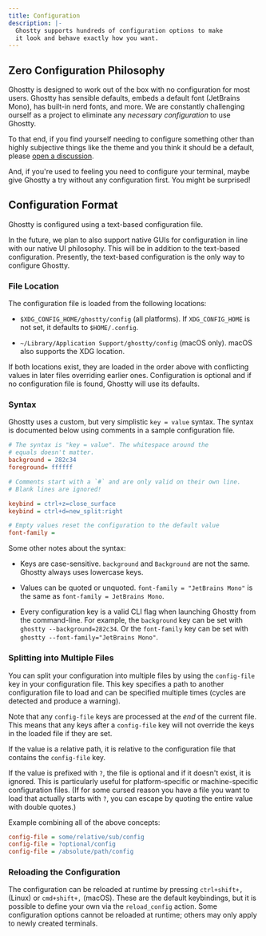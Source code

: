 ```yaml
---
title: Configuration
description: |-
  Ghostty supports hundreds of configuration options to make
  it look and behave exactly how you want.
---
```


## Zero Configuration Philosophy

Ghostty is designed to work out of the box with no configuration
for most users. Ghostty has sensible defaults, embeds a default
font (JetBrains Mono), has built-in nerd fonts, and more. We are
constantly challenging ourself as a project to eliminate any
_necessary configuration_ to use Ghostty.

To that end, if you find yourself needing to configure something
other than highly subjective things like the theme and you think
it should be a default, please
[open a discussion](https://github.com/ghostty-org/ghostty/discussions).

And, if you're used to feeling you need to configure your terminal,
maybe give Ghostty a try without any configuration first. You might
be surprised!

## Configuration Format

Ghostty is configured using a text-based configuration file.

<Note>
  In the future, we plan to also support native GUIs for
  configuration in line with our native UI philosophy. This will
  be in addition to the text-based configuration. Presently, the
  text-based configuration is the only way to configure Ghostty.
</Note>

### File Location

The configuration file is loaded from the following locations:

- `$XDG_CONFIG_HOME/ghostty/config` (all platforms). If `XDG_CONFIG_HOME`
  is not set, it defaults to `$HOME/.config`.

- `~/Library/Application Support/ghostty/config` (macOS only).
  macOS also supports the XDG location.

If both locations exist, they are loaded in the order above
with conflicting values in later files overriding earlier ones.
Configuration is optional and if no configuration file is found,
Ghostty will use its defaults.

### Syntax

Ghostty uses a custom, but very simplistic `key = value` syntax.
The syntax is documented below using comments in a sample configuration
file.

```ini
# The syntax is "key = value". The whitespace around the
# equals doesn't matter.
background = 282c34
foreground= ffffff

# Comments start with a `#` and are only valid on their own line.
# Blank lines are ignored!

keybind = ctrl+z=close_surface
keybind = ctrl+d=new_split:right

# Empty values reset the configuration to the default value
font-family =
```

Some other notes about the syntax:

- Keys are case-sensitive. `background` and `Background` are not
  the same. Ghostty always uses lowercase keys.

- Values can be quoted or unquoted. `font-family = "JetBrains Mono"`
  is the same as `font-family = JetBrains Mono`.

- Every configuration key is a valid CLI flag when launching
  Ghostty from the command-line. For example, the `background`
  key can be set with `ghostty --background=282c34`. Or the
  `font-family` key can be set with `ghostty --font-family="JetBrains Mono"`.

### Splitting into Multiple Files

You can split your configuration into multiple files by using
the `config-file` key in your configuration file. This key specifies
a path to another configuration file to load and can be specified
multiple times (cycles are detected and produce a warning).

Note that any `config-file` keys are processed at the _end_ of the
current file. This means that any keys after a `config-file` key
will not override the keys in the loaded file if they are set.

If the value is a relative path, it is relative to the configuration
file that contains the `config-file` key.

If the value is prefixed with `?`, the file is optional and if it
doesn't exist, it is ignored. This is particularly useful for
platform-specific or machine-specific configuration files.
(If for some cursed reason you have a file you want to load
that actually starts with `?`, you can escape by quoting
the entire value with double quotes.)

Example combining all of the above concepts:

```ini
config-file = some/relative/sub/config
config-file = ?optional/config
config-file = /absolute/path/config
```

### Reloading the Configuration

The configuration can be reloaded at runtime by pressing `ctrl+shift+,` (Linux)
or `cmd+shift+,` (macOS). These are the default keybindings, but it is
possible to define your own via the `reload_config` action.
<Note>
  Some configuration options cannot be reloaded at runtime;
  others may only apply to newly created terminals.
</Note>
